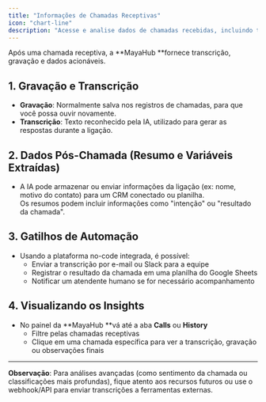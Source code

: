 ```yaml
---
title: "Informações de Chamadas Receptivas"
icon: "chart-line"
description: "Acesse e analise dados de chamadas recebidas, incluindo transcrições, gravações e gatilhos de automação"
---
```


Após uma chamada receptiva, a **MayaHub **fornece transcrição, gravação e dados acionáveis.

## **1. Gravação e Transcrição**

- **Gravação**: Normalmente salva nos registros de chamadas, para que você possa ouvir novamente.
- **Transcrição**: Texto reconhecido pela IA, utilizado para gerar as respostas durante a ligação.

## 2. Dados Pós-Chamada (Resumo e Variáveis Extraídas)

- A IA pode armazenar ou enviar informações da ligação (ex: nome, motivo do contato) para um CRM conectado ou planilha.\
  Os resumos podem incluir informações como "intenção" ou "resultado da chamada".

## **3. Gatilhos de Automação**

- Usando a plataforma no-code integrada, é possível:
  - Enviar a transcrição por e-mail ou Slack para a equipe
  - Registrar o resultado da chamada em uma planilha do Google Sheets
  - Notificar um atendente humano se for necessário acompanhamento

## 4. Visualizando os Insights

- No painel da **MayaHub **vá até a aba **Calls** ou **History**
  - Filtre pelas chamadas receptivas
  - Clique em uma chamada específica para ver a transcrição, gravação ou observações finais

---

**Observação**: Para análises avançadas (como sentimento da chamada ou classificações mais profundas), fique atento aos recursos futuros ou use o webhook/API para enviar transcrições a ferramentas externas.